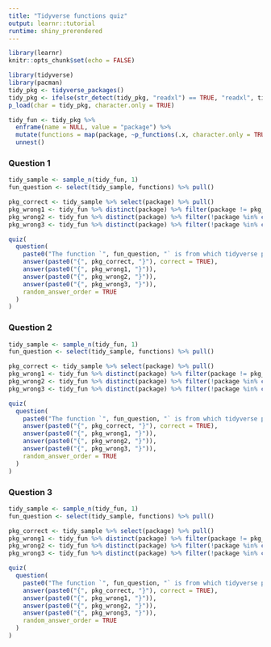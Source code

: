 ```yaml
---
title: "Tidyverse functions quiz"
output: learnr::tutorial
runtime: shiny_prerendered
---
```


```r
library(learnr)
knitr::opts_chunk$set(echo = FALSE)

library(tidyverse)
library(pacman)
tidy_pkg <- tidyverse_packages()
tidy_pkg <- ifelse(str_detect(tidy_pkg, "readxl") == TRUE, "readxl", tidy_pkg)
p_load(char = tidy_pkg, character.only = TRUE)

tidy_fun <- tidy_pkg %>% 
  enframe(name = NULL, value = "package") %>% 
  mutate(functions = map(package, ~p_functions(.x, character.only = TRUE))) %>% 
  unnest()
```

### Question 1

```r
tidy_sample <- sample_n(tidy_fun, 1)
fun_question <- select(tidy_sample, functions) %>% pull()

pkg_correct <- tidy_sample %>% select(package) %>% pull()
pkg_wrong1 <- tidy_fun %>% distinct(package) %>% filter(package != pkg_correct) %>% sample_n(1) %>% pull()
pkg_wrong2 <- tidy_fun %>% distinct(package) %>% filter(!package %in% c(pkg_correct, pkg_wrong1)) %>% sample_n(1) %>% pull()
pkg_wrong3 <- tidy_fun %>% distinct(package) %>% filter(!package %in% c(pkg_correct, pkg_wrong1, pkg_wrong2)) %>% sample_n(1) %>% pull()

quiz(
  question(
    paste0("The function `", fun_question, "` is from which tidyverse package?"),
    answer(paste0("{", pkg_correct, "}"), correct = TRUE),
    answer(paste0("{", pkg_wrong1, "}")),
    answer(paste0("{", pkg_wrong2, "}")),
    answer(paste0("{", pkg_wrong3, "}")),
    random_answer_order = TRUE
  )
)
```

### Question 2

```r
tidy_sample <- sample_n(tidy_fun, 1)
fun_question <- select(tidy_sample, functions) %>% pull()

pkg_correct <- tidy_sample %>% select(package) %>% pull()
pkg_wrong1 <- tidy_fun %>% distinct(package) %>% filter(package != pkg_correct) %>% sample_n(1) %>% pull()
pkg_wrong2 <- tidy_fun %>% distinct(package) %>% filter(!package %in% c(pkg_correct, pkg_wrong1)) %>% sample_n(1) %>% pull()
pkg_wrong3 <- tidy_fun %>% distinct(package) %>% filter(!package %in% c(pkg_correct, pkg_wrong1, pkg_wrong2)) %>% sample_n(1) %>% pull()

quiz(
  question(
    paste0("The function `", fun_question, "` is from which tidyverse package?"),
    answer(paste0("{", pkg_correct, "}"), correct = TRUE),
    answer(paste0("{", pkg_wrong1, "}")),
    answer(paste0("{", pkg_wrong2, "}")),
    answer(paste0("{", pkg_wrong3, "}")),
    random_answer_order = TRUE
  )
)
```

### Question 3

```r
tidy_sample <- sample_n(tidy_fun, 1)
fun_question <- select(tidy_sample, functions) %>% pull()

pkg_correct <- tidy_sample %>% select(package) %>% pull()
pkg_wrong1 <- tidy_fun %>% distinct(package) %>% filter(package != pkg_correct) %>% sample_n(1) %>% pull()
pkg_wrong2 <- tidy_fun %>% distinct(package) %>% filter(!package %in% c(pkg_correct, pkg_wrong1)) %>% sample_n(1) %>% pull()
pkg_wrong3 <- tidy_fun %>% distinct(package) %>% filter(!package %in% c(pkg_correct, pkg_wrong1, pkg_wrong2)) %>% sample_n(1) %>% pull()

quiz(
  question(
    paste0("The function `", fun_question, "` is from which tidyverse package?"),
    answer(paste0("{", pkg_correct, "}"), correct = TRUE),
    answer(paste0("{", pkg_wrong1, "}")),
    answer(paste0("{", pkg_wrong2, "}")),
    answer(paste0("{", pkg_wrong3, "}")),
    random_answer_order = TRUE
  )
)
```